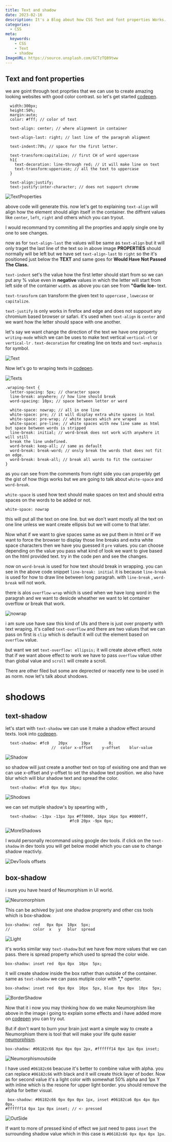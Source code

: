 ```yaml
---
title: Text and shadow
date: 2023-02-16
description: It's a Blog about how CSS Text and font properties Works.
categories:
  - CSS
meta:
  keywords:
    - CSS
    - Text
    - shadow
ImageURL: https://source.unsplash.com/GCTzTQ89tww
---
```


## Text and font properties

we are goint through text proprties that we can use to create amazing looking websites with good color contrast. so let's get started [codepen](https://codepen.io/Wolfie12/pen/qBYNOEV).

```
  width:300px;
  height:50%;
  margin:auto;
  color: #fff; // color of text

  text-align: center; // where alignment in container

  text-align-last: right; // last line of the paragrah aligment

  text-indent:70%; // space for the first letter.

  text-transform:capitalize; // first CH of word uppercase
  h1{
    text-decoration: line-through red; // it will make line on text
    text-transform:uppercase; // all the text to uppercase
  }

  text-align:justify;
  text-justify:inter-character; // does not support chrome
```

![TextProperties](https://ik.imagekit.io/5aalo5l7bu7/DevBlog/Text/Screenshot_2022-09-11_at_8.26.59_AM_8tP-XSPZ-V.png?ik-sdk-version=javascript-1.4.3&updatedAt=1676488099942)

above code will generate this. now let's get to explaining `text-align` will align how the element should align itself in the container. the diffrent values like `center`, `left`, `right` and others which you can tryout.

I would recommand try commiting all the proprties and apply single one by one to see changes.

now as for `text-align-last` the values will be same as `text-align` but it will only traget the last line of the text so in above image **PROPERTIES** should normally will be left but we have set `text-align-last` to `right` so the it's positioned just below the **TEXT** and same goes for **Would Have Not Passed The Class.**

`text-indent` set's the value how the first letter should start from so we can put any % value even in **negative** values in which the letter will start from left side of the container `width`. as above you can see from **"Garlic Ice-** text.

`text-transform` can transform the given text to `uppercase` , `lowecase` or `capitalize`.

`text-justify` is only works in firefox and edge and does not suppourt any chromium based browser or safari. it's used when `text-align` is `center` and we want how the letter should space with one another.

let's say we want change the direction of the text we have one property `writing-mode` which we can be uses to make text vertical `vertical-rl` or `vertical-lr` . `text-decoration` for creating line on texts and `text-emphasis` for symbol.

![Text](https://ik.imagekit.io/5aalo5l7bu7/DevBlog/Text/Screenshot_2022-09-11_at_2.28.46_PM_XfiI2F0vo.png?ik-sdk-version=javascript-1.4.3&updatedAt=1676488099810)

Now let's go to wraping texts in [codepen](https://codepen.io/Wolfie12/pen/qBYNOEV).

![Texts](https://ik.imagekit.io/5aalo5l7bu7/DevBlog/Text/Screenshot_2022-09-11_at_1.43.22_PM_MTtenUnrW1.png?ik-sdk-version=javascript-1.4.3&updatedAt=1676488099837)

```
.wraping-text {
  letter-spacing: 5px; // character space
  line-break: anywhere; // how line should break
  word-spacing: 10px; // space between letter or word

  white-space: nowrap; // all in one line
  white-space: pre; // it will display extra white spaces in html
  white-space: pre-wrap; // white spaces which are wraped
  white-space: pre-line; // white spaces with new line same as html but space between words is stripped
  line-break: initial; // word-break does not work with anywhere it will still
  break the line undefined.
  word-break: keep-all; // same as default
  word-break: break-word; // onsly break the words that does not fit on edge.
  word-break: break-all; // break all words to fit the container
}
```

as you can see from the comments from right side you can properbly get the gist of how thigs works but we are going to talk about `white-space` and `word-break`.

`white-space` is used how text should make spaces on text and should extra spaces on the words to be added or not.

    white-space: nowrap

this will put all the text on one line. but we don't want mostly all the text on one line unless we want create ellipsis but we will come to that later.

Now what if we want to give spaces same as we put them in html or If we want to force the browser to display those line breaks and extra white space characters then we have you guessed it `pre` values. you can choose depending on the value you pass what kind of look we want to give based on the html provided text. try in the code pen and see the changes.

now on `word-break` is used for how text should break in wrapping. you can see in the above code snippet `line-break: initial` it is because `line-break` is used for how to draw line between long paragrah. with `line-break` , `word-break` will not work.

there is alos `overflow-wrap` which is used when we have long word in the paragrah and we want to desicde wheather we want to let container overflow or break that work.

![nowrap](https://ik.imagekit.io/5aalo5l7bu7/DevBlog/Text/Screenshot_2022-09-11_at_2.12.59_PM_K_MHYhbpQ0.png?ik-sdk-version=javascript-1.4.3&updatedAt=1676488099816)

i am sure use have saw this kind of UIs and there is just over property with text wraping. it's called `text-overflow` and there are two values that we can pass on first is `clip` which is default it will cut the element based on `overflow` value.

but want we set `text-overflow: ellipsis;` it will create above effect. note that if we want above effect to work we have to pass `overflow` value other than global value and `scroll` will create a scroll.

There are other filed but some are deprected or reacetly new to be used in as norm. now let's talk about shodows.

# shodows

## text-shadow

let's start with `text-shadow` we can use it make a shadow effect around texts. look into [codepen](https://codepen.io/Wolfie12/pen/qBYNOEV).

      text-shadow: #fc0    20px      19px        0;
    					//  color x-offset    y-offset    blur-value

![Shadow](https://ik.imagekit.io/5aalo5l7bu7/DevBlog/Text/Screenshot_2022-09-11_at_7.08.02_PM_LmqE9TvSn.png?ik-sdk-version=javascript-1.4.3&updatedAt=1676488099789)

so shadow will just create a another text on top of exisiting one and than we can use x-offset and y-offset to set the shadow text position. we also have blur which will blur shadow text and
spread the color.

      text-shadow: #fc0 0px 0px 10px;

![Shodows](https://ik.imagekit.io/5aalo5l7bu7/DevBlog/Text/Screenshot_2022-09-11_at_7.14.06_PM_ggjItasiYa.png?ik-sdk-version=javascript-1.4.3&updatedAt=1676488099869)

we can set mutiple shadow's by spearting with **,**

      text-shadow: -13px -13px 3px #ff0000, 16px 16px 5px #0000ff,
    						    #fc0 20px -9px 0px;

![MoreShadows](https://ik.imagekit.io/5aalo5l7bu7/DevBlog/Text/Screenshot_2022-09-11_at_7.19.55_PM_i_PDCndaTu.png?ik-sdk-version=javascript-1.4.3&updatedAt=1676488099854)

I would personally recommand using google dev tools. if click on the `text-shadow` in dev tools you will get below model which you can use to change shadow reactivly.

![DevTools offsets](https://ik.imagekit.io/5aalo5l7bu7/DevBlog/Text/Screenshot_2022-09-11_at_7.07.29_PM_mT7RLuOqwv.png?ik-sdk-version=javascript-1.4.3&updatedAt=1676488099897)

## box-shadow

i sure you have heard of Neumorphism in UI world.

![Neuromorphism](https://ik.imagekit.io/5aalo5l7bu7/DevBlog/Text/Screenshot_2022-09-11_at_8.32.01_PM_RIRRhLxAy.png?ik-sdk-version=javascript-1.4.3&updatedAt=1676488102065)

This can be achived by just one shadow proprerty and other css tools which is box-shadow.

    box-shadow: red   0px 0px  10px  5px;
    //          color  x   y   blur  spread

![Light](https://ik.imagekit.io/5aalo5l7bu7/DevBlog/Text/Screenshot_2022-09-11_at_8.45.38_PM_6i3Wtcog3.png?ik-sdk-version=javascript-1.4.3&updatedAt=1676488102450)

it's works similar way `text-shadow` but we have few more values that we can pass. there is spread property which used to spread the color wide.

    box-shadow: inset red  0px 0px  10px  5px;

it will create shadow inside the box rather than outside of the container. same as `text-shadow` we can pass mutiple color with **","** opertor.

    box-shadow: inset red  0px 0px  10px  5px, blue  0px 0px  10px  5px;

![BorderShadow](https://ik.imagekit.io/5aalo5l7bu7/DevBlog/Text/Screenshot_2022-09-11_at_8.53.42_PM_gIOvgSsbm.png?ik-sdk-version=javascript-1.4.3&updatedAt=1676488102472)

Now that it i now you may thinking how do we make Neumorphism like above in the image i going to explain some effects and i have added more on [codepen](https://codepen.io/Wolfie12/pen/qBYNOEV) you can try out.

But if don't want to burn your brain just want a simple way to create a Neumorphism there is tool that will make your life quite easier [neumorphism](https://neumorphism.io/).

    box-shadow: #06182c66 0px 0px 0px 2px, #ffffff14 0px 1px 0px inset;

![Neumorphismoutside](https://ik.imagekit.io/5aalo5l7bu7/DevBlog/Text/Screenshot_2022-09-11_at_11.58.20_PM_Xo3lG_C9L.png?ik-sdk-version=javascript-1.4.3&updatedAt=1676488102483)

I have used `#06182c66` beacuse it's better to combine value with alpha. you can replace `#06182c66` with black and it will create thick layer of boder.
Now as for second value it's a light color with somewhat 50% alpha and 1px Y with inline which is the resone for upper light border. you should remove the alpha for better visual.

     box-shadow: #06182c66 0px 0px 0px 1px, inset #06182ca6 0px 4px 8px 0px,
    #ffffff14 0px 1px 0px inset; // <- pressed

![OutSide](https://ik.imagekit.io/5aalo5l7bu7/DevBlog/Text/Screenshot_2022-09-12_at_12.10.32_AM_FKQSoEk4bo.png?ik-sdk-version=javascript-1.4.3&updatedAt=1676488102501)

If want to more of pressed kind of effect we just need to pass `inset` the surrounding shadow value which in this case is `#06182c66 0px 0px 0px 1px`.
